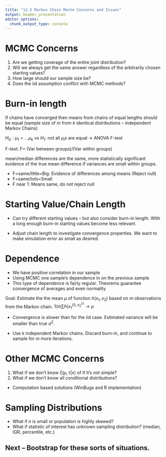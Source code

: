 ```yaml
---
title: "12.5 Markov Chain Monte Concerns and Issues"
output: beamer_presentation
editor_options: 
  chunk_output_type: console
---
```


# MCMC Concerns

1. Are we getting coverage of the entire joint distribution?
2. Will we always get the same answer regardless of the arbitrarily chosen starting values?
3. How large should our sample size be?
4. Does the iid assumption conflict with MCMC methods?

# Burn-in length

If chains have converged then means from chains of equal lengths should be equal (sample size of $m$ from $k$ identical distributions -- independent Markov Chains)

$H_0:\mu_1=...\mu_k$ vs $H_1$: not all $\mu_i$s are equal $\rightarrow$ ANOVA F-test

F-test: F= (Var between groups)/(Var within groups)

mean/median differences are the same, more statistically significant evidence of the true mean difference if variances are small within groups.

* F=same/little=Big: Evidence of differences among means (Reject null)
* F=same/lots=Small
* F near 1: Means same, do not reject null

# Starting Value/Chain Length

- Can try different starting values -- but also consider burn-in length.  With a long enough burn-in starting values become less relevant.

- Adjust chain length to investigate convergence properties.  We want to make simulation error as small as desired.

# Dependence

- We have positive correlation in our sample
- Using MCMC one sample's dependence in on the previous sample
- This type of dependence is fairly regular.  Theorems guarantee convergence of averages and even normality

Goal: Estimate the the mean $\mu$ of function $h(x_1,x_2)$ based on $m$ observations from the Markov chain.  $1/m \sum h(x_1^{(i),x_2^{(i)}} \rightarrow \mu$

- Convergence is slower than for the iid case.  Estimated variance will be smaller than true $\sigma^2$.

- Use $k$ independent Markov chains.  Discard burn-in, and continue to sample for $m$ more iterations.

# Other MCMC Concerns

1. What if we don't know $\xi(\mu,\tau|x)$ of if it's not simple?
2. What if we don't know all conditional distributions?

- Computation based solutions (WinBugs and R implementation)

# Sampling Distributions

- What if $n$ is small or population is highly skewed?  
- What if statistic of interest has unknown sampling distribution? (median, IQR, percentile, etc.)

## Next -- Bootstrap for these sorts of situations.

